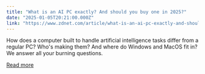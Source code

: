 ```yaml
---
title: "What is an AI PC exactly? And should you buy one in 2025?"
date: "2025-01-05T20:21:00.000Z"
link: "https://www.zdnet.com/article/what-is-an-ai-pc-exactly-and-should-you-buy-one-in-2025/"
---
```


How does a computer built to handle artificial intelligence tasks differ from a regular PC? Who's making them? And where do Windows and MacOS fit in? We answer all your burning questions.

[Read more](https://www.zdnet.com/article/what-is-an-ai-pc-exactly-and-should-you-buy-one-in-2025/)
